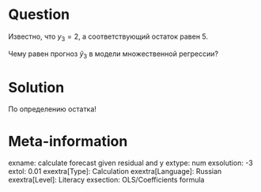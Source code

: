 Question
========

Известно, что $y_3 = 2$, а соответствующий остаток равен $5$.

Чему равен прогноз $\hat y_3$ в модели множественной регрессии?

Solution
========

По определению остатка!

Meta-information
================
exname: calculate forecast given residual and y
extype: num
exsolution: -3
extol: 0.01
exextra[Type]: Calculation
exextra[Language]: Russian
exextra[Level]: Literacy
exsection: OLS/Coefficients formula
